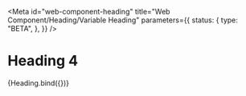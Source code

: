 <!-- @license CC0-1.0 -->


<Meta
  id="web-component-heading"
  title="Web Component/Heading/Variable Heading"
  parameters={{
    status: {
      type: "BETA",
    },
  }}
/>

# Heading 4

<Canvas>
  <Story
    name="level 4"
    args={{
      level: 4,
      textContent: "The Quick Brown Fox Jumps Over The Lazy Dog",
    }}
  >
    {Heading.bind({})}
  </Story>
</Canvas>
